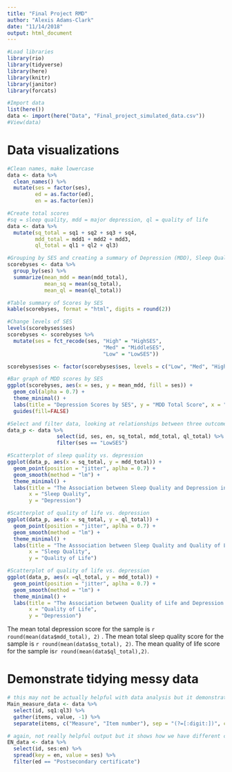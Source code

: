 ```yaml
---
title: "Final Project RMD"
author: "Alexis Adams-Clark"
date: "11/14/2018"
output: html_document
---
```


```r
#Load libraries
library(rio)
library(tidyverse)
library(here)
library(knitr)
library(janitor)
library(forcats)
```

```r
#Import data
list(here())
data <- import(here("Data", "Final_project_simulated_data.csv"))
#View(data)
```

#  Data visualizations
```r
#Clean names, make lowercase
data <- data %>% 
  clean_names() %>% 
  mutate(ses = factor(ses), 
         ed = as.factor(ed),
         en = as.factor(en))

#Create total scores
#sq = sleep quality, mdd = major depression, ql = quality of life
data <- data %>% 
  mutate(sq_total = sq1 + sq2 + sq3 + sq4, 
         mdd_total = mdd1 + mdd2 + mdd3,
         ql_total = ql1 + ql2 + ql3)

#Grouping by SES and creating a summary of Depression (MDD), Sleep Quality (SQ), and Quality of Life (QL) total scores
scorebyses <- data %>% 
  group_by(ses) %>% 
  summarize(mean_mdd = mean(mdd_total),
            mean_sq = mean(sq_total),
            mean_ql = mean(ql_total))

#Table summary of Scores by SES
kable(scorebyses, format = "html", digits = round(2))

#Change levels of SES
levels(scorebyses$ses)
scorebyses <- scorebyses %>% 
  mutate(ses = fct_recode(ses, "High" = "HighSES", 
                               "Med" = "MiddleSES",
                               "Low" = "LowSES"))

scorebyses$ses <- factor(scorebyses$ses, levels = c("Low", "Med", "High"))

#Bar graph of MDD scores by SES
ggplot(scorebyses, aes(x = ses, y = mean_mdd, fill = ses)) + 
  geom_col(alpha = 0.7) + 
  theme_minimal() + 
  labs(title = "Depression Scores by SES", y = "MDD Total Score", x = "Socioeconomic Status") + 
  guides(fill=FALSE)
```

```r
#Select and filter data, looking at relationships between three outcome variables (depression, sleep quality, and quality of life) in low SES individuals
data_p <- data %>%  
                select(id, ses, en, sq_total, mdd_total, ql_total) %>% 
                filter(ses == "LowSES")

#Scatterplot of sleep quality vs. depression
ggplot(data_p, aes(x = sq_total, y = mdd_total)) + 
  geom_point(position = "jitter", aplha = 0.7) + 
  geom_smooth(method = "lm") +
  theme_minimal() + 
  labs(title = "The Association between Sleep Quality and Depression in Low SES Individuals",
       x = "Sleep Quality", 
       y = "Depression")

#Scatterplot of quality of life vs. depression
ggplot(data_p, aes(x = sq_total, y = ql_total)) + 
  geom_point(position = "jitter", aplha = 0.7) + 
  geom_smooth(method = "lm") +
  theme_minimal() + 
  labs(title = "The Asssociation between Sleep Quality and Quality of Life in Low SES Individuals",
       x = "Sleep Quality", 
       y = "Quality of Life")

#Scatterplot of quality of life vs. depression
ggplot(data_p, aes(x =ql_total, y = mdd_total)) + 
  geom_point(position = "jitter", aplha = 0.7) + 
  geom_smooth(method = "lm") +
  theme_minimal() + 
  labs(title = "The Association between Quality of Life and Depression in Low SES Individuals",
       x = "Quality of Life", 
       y = "Depression")
```

The mean total depression score for the sample is `r round(mean(data$mdd_total), 2)` . The mean total sleep quality score for the sample is `r round(mean(data$sq_total), 2)`. The mean quality of life score for the sample is`r round(mean(data$ql_total),2)`. 

# Demonstrate tidying messy data
```r
# this may not be actually helpful with data analysis but it demonstrates how to run those functions
Main_measure_data <- data %>%
  select(id, sq1:ql3) %>% 
  gather(items, value, -1) %>% 
  separate(items, c("Measure", "Item number"), sep = "(?=[:digit:])", convert = TRUE)

# again, not really helpful output but it shows how we have different columns for each race/ethnicity
EN_data <- data %>%
  select(id, ses:en) %>% 
  spread(key = en, value = ses) %>% 
  filter(ed == "Postsecondary certificate")
```
